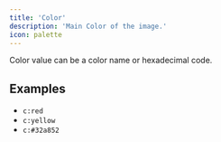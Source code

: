 ```yaml
---
title: 'Color'
description: 'Main Color of the image.'
icon: palette
---
```


Color value can be a color name or hexadecimal code.

## Examples

- `c:red`
- `c:yellow`
- `c:#32a852`